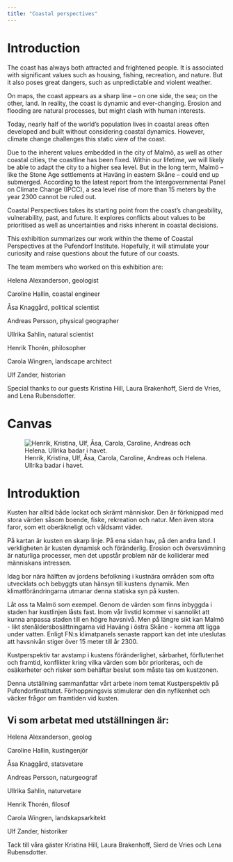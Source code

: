 ```yaml
---
title: "Coastal perspectives"
---
```


# Introduction

The coast has always both attracted and frightened people. It is associated with significant values such as housing, fishing, recreation, and nature. But it also poses great dangers, such as unpredictable and violent weather.

On maps, the coast appears as a sharp line – on one side, the sea; on the other, land. In reality, the coast is dynamic and ever-changing. Erosion and flooding are natural processes, but might clash with human interests.

Today, nearly half of the world’s population lives in coastal areas often developed and built without considering coastal dynamics. However, climate change challenges this static view of the coast.

Due to the inherent values embedded in the city of Malmö, as well as other coastal cities, the coastline has been fixed. Within our lifetime, we will likely be able to adapt the city to a higher sea level. But in the long term, Malmö – like the Stone Age settlements at Haväng in eastern Skåne – could end up submerged. According to the latest report from the Intergovernmental Panel on Climate Change (IPCC), a sea level rise of more than 15 meters by the year 2300 cannot be ruled out.

Coastal Perspectives takes its starting point from the coast’s changeability, vulnerability, past, and future. It explores conflicts about values to be prioritised as well as uncertainties and risks inherent in coastal decisions.

This exhibition summarizes our work within the theme of Coastal Perspectives at the Pufendorf Institute. Hopefully, it will stimulate your curiosity and raise questions about the future of our coasts.

The team members who worked on this exhibition are:

Helena Alexanderson, geologist

Caroline Hallin, coastal engineer

Åsa Knaggård, political scientist

Andreas Persson, physical geographer

Ullrika Sahlin, natural scientist

Henrik Thorén, philosopher

Carola Wingren, landscape architect

Ulf Zander, historian

Special thanks to our guests Kristina Hill, Laura Brakenhoff, Sierd de Vries, and Lena Rubensdotter.

# Canvas

![Henrik, Kristina, Ulf, Åsa, Carola, Caroline, Andreas och Helena. Ullrika badar i havet.](/img/gruppbild.jpg)

# Introduktion

Kusten har alltid både lockat och skrämt människor. Den är förknippad med stora värden såsom boende, fiske, rekreation och natur. Men även stora faror, som ett oberäkneligt och våldsamt väder.

På kartan är kusten en skarp linje. På ena sidan hav, på den andra land. I verkligheten är kusten dynamisk och föränderlig. Erosion och översvämning är naturliga processer, men det uppstår problem när de kolliderar med människans intressen.

Idag bor nära hälften av jordens befolkning i kustnära områden som ofta utvecklats och bebyggts utan hänsyn till kustens dynamik. Men klimatförändringarna utmanar denna statiska syn på kusten.

Låt oss ta Malmö som exempel. Genom de värden som finns inbyggda i staden har kustlinjen låsts fast. Inom vår livstid kommer vi sannolikt att kunna anpassa staden till en högre havsnivå. Men på längre sikt kan Malmö - likt stenåldersbosättningarna vid Haväng i östra Skåne - komma att ligga under vatten. Enligt FN:s klimatpanels senaste rapport kan det inte uteslutas att havsnivån stiger över 15 meter till år 2300.

Kustperspektiv tar avstamp i kustens föränderlighet, sårbarhet, förflutenhet och framtid, konflikter kring vilka värden som bör prioriteras, och de osäkerheter och risker som behäftar beslut som måste tas om kustzonen.

Denna utställning sammanfattar vårt arbete inom temat Kustperspektiv på Pufendorfinstitutet. Förhoppningsvis stimulerar den din nyfikenhet och väcker frågor om framtiden vid kusten.

## Vi som arbetat med utställningen är:

Helena Alexanderson, geolog

Caroline Hallin, kustingenjör

Åsa Knaggård, statsvetare

Andreas Persson, naturgeograf

Ullrika Sahlin, naturvetare

Henrik Thorén, filosof

Carola Wingren, landskapsarkitekt

Ulf Zander, historiker

Tack till våra gäster Kristina Hill, Laura Brakenhoff, Sierd de Vries och Lena Rubensdotter.
